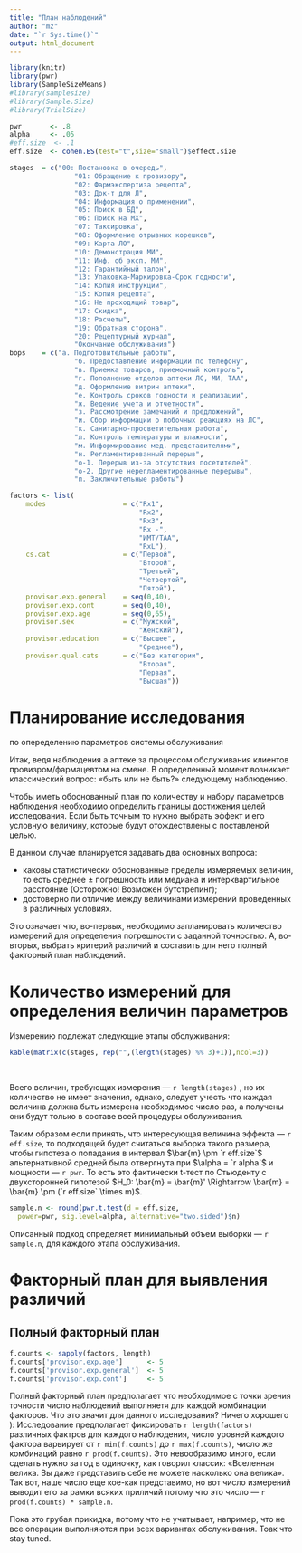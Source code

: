 ```yaml
---
title: "План наблюдений"
author: "mz"
date: "`r Sys.time()`"
output: html_document
---
```


```r

library(knitr)
library(pwr)
library(SampleSizeMeans)
#library(samplesize)
#library(Sample.Size)
#library(TrialSize)

pwr       <- .8
alpha     <- .05
#eff.size  <- .1
eff.size  <- cohen.ES(test="t",size="small")$effect.size

stages  = c("00: Постановка в очередь",
                "01: Обращение к провизору",
                "02: Фармэкспертиза рецепта",
                "03: Док-т для Л",
                "04: Информация о применении",
                "05: Поиск в БД",
                "06: Поиск на МХ",
                "07: Таксировка",
                "08: Оформление отрывных корешков",
                "09: Карта ЛО",
                "10: Демонстрация МИ",
                "11: Инф. об эксп. МИ",
                "12: Гарантийный талон",
                "13: Упаковка-Маркировка-Срок годности",
                "14: Копия инструкции",
                "15: Копия рецепта",
                "16: Не проходящий товар",
                "17: Скидка",
                "18: Расчеты",
                "19: Обратная сторона",
                "20: Рецептурный журнал",
                "Окончание обслуживания")
bops    = c("а. Подготовительные работы",
                "б. Предоставление информации по телефону",
                "в. Приемка товаров, приемочный контроль",
                "г. Пополнение отделов аптеки ЛС, МИ, ТАА",
                "д. Оформление витрин аптеки",
                "е. Контроль сроков годности и реализации",
                "ж. Ведение учета и отчетности",
                "з. Рассмотрение замечаний и предложений",
                "и. Сбор информации о побочных реакциях на ЛС",
                "к. Санитарно-просветительная работа",
                "л. Контроль температуры и влажности",
                "м. Информирование мед. представителями",
                "н. Регламентированный перерыв",
                "о-1. Перерыв из-за отсутствия посетителей",
                "о-2. Другие нерегламентированные перерывы",
                "п. Заключительные работы")

factors <- list(
    modes                   = c("Rx1",
                                "Rx2",
                                "Rx3",
                                "Rx -",
                                "ИМТ/ТАА",
                                "RxL"),
    cs.cat                  = c("Первой",
                                "Второй",
                                "Третьей",
                                "Четвертой",
                                "Пятой"),
    provisor.exp.general    = seq(0,40),
    provisor.exp.cont       = seq(0,40),
    provisor.exp.age        = seq(0,65),
    provisor.sex            = c("Мужской",
                                "Женский"),
    provisor.education      = c("Высшее",
                                "Среднее"),
    provisor.qual.cats      = c("Без категории",
                                "Вторая",
                                "Первая",
                                "Высшая"))

```

# Планирование исследования 
по опеределению параметров системы обслуживания

Итак, ведя наблюдения а аптеке за процессом обслуживания клиентов провизром/фармацевтом на смене. В определенный момент возникает классический вопрос: «быть или не быть?» следующему наблюдению. 

Чтобы иметь обоснованный план по количеству и набору параметров наблюдения необходимо определить границы достижения целей исследования. Если быть точным то нужно выбрать эффект и его условную величину, которые будут отождествлены с поставленой целью.

В данном случае планируется задавать два основных вопроса: 

  * каковы статистически обоснованные пределы измеряемых величин, то есть среднее ± погрешность или медиана и интерквартильное расстояние (Осторожно! Возможен бутстрепинг);
  * достоверно ли отличие между величинами измерений проведенных в различных условиях.
  
Это означает что, во-первых, необходимо запланировать количество измерений для определения погрешности с заданной точностью. А, во-вторых, выбрать критерий различий и составить для него полный факторный план наблюдений. 

# Количество измерений для определения величин параметров

Измерению подлежат следующие этапы обслуживания:

```r
kable(matrix(c(stages, rep("",(length(stages) %% 3)+1)),ncol=3))
```

<br>

Всего величин, требующих измерения — `r length(stages)` , но их количество не имеет значения, однако, следует учесть что каждая величина должна быть измерена необходимое число раз, а получены они будут только в составе всей процедуры обслуживания.

Таким образом если принять, что интересующая величина эффекта — `r eff.size`, то подходящей будет считаться выборка такого размера, чтобы гипотеза о попадания в интервал $\bar{m} \pm `r eff.size`$ альтернативной средней была отвергнута при $\alpha = `r alpha`$ и мощности — `r pwr`. То есть это фактически t-тест по Стьюденту с двухсторонней гипотезой $H_0: \bar{m} = \bar{m}' \Rightarrow \bar{m} = \bar{m} \pm (`r eff.size` \times m)$. 

```r

sample.n <- round(pwr.t.test(d = eff.size,
  power=pwr, sig.level=alpha, alternative="two.sided")$n)

```

Описанный подход определяет минимальный объем выборки — `r sample.n`, для каждого этапа обслуживания.

# Факторный план для выявления различий

## Полный факторный план

```r

f.counts <- sapply(factors, length)
f.counts['provisor.exp.age']      <- 5
f.counts['provisor.exp.general']  <- 5
f.counts['provisor.exp.cont']     <- 5

```

Полный факторный план предполагает что необходимое с точки зрения точности число наблюдений выполняетя для каждой комбинации факторов. Что это значит для данного исследования? Ничего хорошего ): Исследование предполагает фиксировать `r length(factors)` различных фактров для каждого наблюдения, число уровней каждого фактора варьирует от `r min(f.counts)` до `r max(f.counts)`, число же комбинаций равно `r prod(f.counts)`. Это невообразимо много, если сделать нужно за год в одиночку, как говорил классик: «Вселенная велика. Вы даже представить себе не можете насколько она велика». Так вот, наше число еще кое-как представимо, но вот число измерений выводит его за рамки всяких приличий потому что это число — `r prod(f.counts) * sample.n`.

Пока это грубая прикидка, потому что не учитывает, например, что не все операции выполняются при всех вариантах обслуживания. Тоак что stay tuned.
